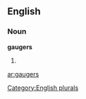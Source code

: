 
==English==

===Noun===
'''gaugers'''

# {{plural of|[[gauger]]}}

[[Category:English plurals]]

[[ar:gaugers]]